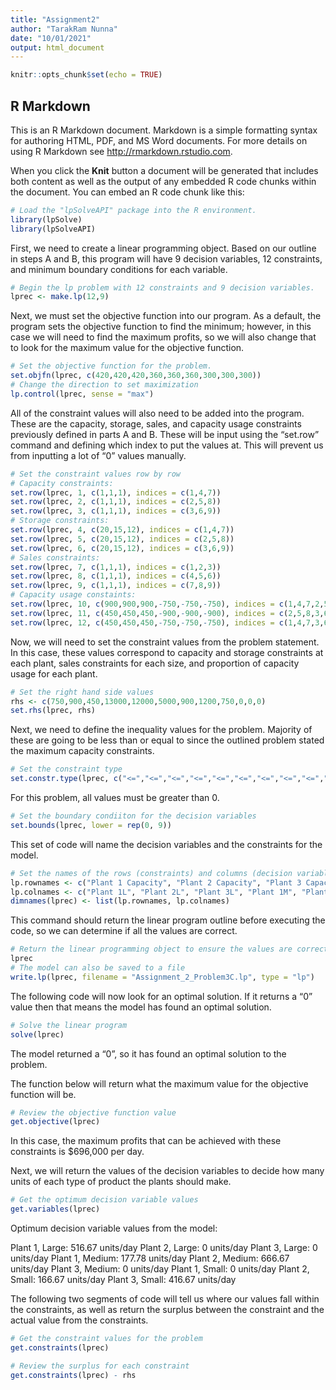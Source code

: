 ---
title: "Assignment2"
author: "TarakRam Nunna"
date: "10/01/2021"
output: html_document
---

```{r setup, include=FALSE}
knitr::opts_chunk$set(echo = TRUE)
```

## R Markdown

This is an R Markdown document. Markdown is a simple formatting syntax for authoring HTML, PDF, and MS Word documents. For more details on using R Markdown see <http://rmarkdown.rstudio.com>.

When you click the **Knit** button a document will be generated that includes both content as well as the output of any embedded R code chunks within the document. You can embed an R code chunk like this:
```{r}
# Load the "lpSolveAPI" package into the R environment.
library(lpSolve)
library(lpSolveAPI)
```

First, we need to create a linear programming object. Based on our outline in steps A and B, this program will have 9 decision variables, 12 constraints, and minimum boundary conditions for each variable.

```{r}
# Begin the lp problem with 12 constraints and 9 decision variables.
lprec <- make.lp(12,9)
```

Next, we must set the objective function into our program. As a default, the program sets the objective function to find the minimum; however, in this case we will need to find the maximum profits, so we will also change that to look for the maximum value for the objective function.

```{r}
# Set the objective function for the problem.
set.objfn(lprec, c(420,420,420,360,360,360,300,300,300))
# Change the direction to set maximization
lp.control(lprec, sense = "max")
```

All of the constraint values will also need to be added into the program. These are the capacity, storage, sales, and capacity usage constraints previously defined in parts A and B. These will be input using the "set.row" command and defining which index to put the values at. This will prevent us from inputting a lot of "0" values manually.

```{r}
# Set the constraint values row by row
# Capacity constraints:
set.row(lprec, 1, c(1,1,1), indices = c(1,4,7))
set.row(lprec, 2, c(1,1,1), indices = c(2,5,8))
set.row(lprec, 3, c(1,1,1), indices = c(3,6,9))
# Storage constraints:
set.row(lprec, 4, c(20,15,12), indices = c(1,4,7))
set.row(lprec, 5, c(20,15,12), indices = c(2,5,8))
set.row(lprec, 6, c(20,15,12), indices = c(3,6,9))
# Sales constraints:
set.row(lprec, 7, c(1,1,1), indices = c(1,2,3))
set.row(lprec, 8, c(1,1,1), indices = c(4,5,6))
set.row(lprec, 9, c(1,1,1), indices = c(7,8,9))
# Capacity usage constaints:
set.row(lprec, 10, c(900,900,900,-750,-750,-750), indices = c(1,4,7,2,5,8))
set.row(lprec, 11, c(450,450,450,-900,-900,-900), indices = c(2,5,8,3,6,9))
set.row(lprec, 12, c(450,450,450,-750,-750,-750), indices = c(1,4,7,3,6,9))
```

Now, we will need to set the constraint values from the problem statement. In this case, these values correspond to capacity and storage constraints at each plant, sales constraints for each size, and proportion of capacity usage for each plant.

```{r}
# Set the right hand side values
rhs <- c(750,900,450,13000,12000,5000,900,1200,750,0,0,0)
set.rhs(lprec, rhs)
```

Next, we need to define the inequality values for the problem. Majority of these are going to be less than or equal to since the outlined problem stated the maximum capacity constraints.

```{r}
# Set the constraint type
set.constr.type(lprec, c("<=","<=","<=","<=","<=","<=","<=","<=","<=","=","=","="))
```

For this problem, all values must be greater than 0.

```{r}
# Set the boundary condiiton for the decision variables
set.bounds(lprec, lower = rep(0, 9))
```

This set of code will name the decision variables and the constraints for the model.

```{r}
# Set the names of the rows (constraints) and columns (decision variables)
lp.rownames <- c("Plant 1 Capacity", "Plant 2 Capacity", "Plant 3 Capacity", "Plant 1 Storage", "Plant 2 Storage", "Plant 3 Storage", "Large Sales", "Medium Sales", "Small Sales", "Plant 1 and 2 Usage", "Plant 2 and 3 Usage", "Plant 1 and 3 Usage")
lp.colnames <- c("Plant 1L", "Plant 2L", "Plant 3L", "Plant 1M", "Plant 2M", "Plant 3M", "Plant 1S", "Plant 2S", "Plant 3S")
dimnames(lprec) <- list(lp.rownames, lp.colnames)
```

This command should return the linear program outline before executing the code, so we can determine if all the values are correct.

```{r}
# Return the linear programming object to ensure the values are correct
lprec
# The model can also be saved to a file
write.lp(lprec, filename = "Assignment_2_Problem3C.lp", type = "lp")
```

The following code will now look for an optimal solution. If it returns a "0" value then that means the model has found an optimal solution.

```{r}
# Solve the linear program
solve(lprec)
```

The model returned a "0", so it has found an optimal solution to the problem.

The function below will return what the maximum value for the objective function will be.

```{r}
# Review the objective function value
get.objective(lprec)
```

In this case, the maximum profits that can be achieved with these constraints is $696,000 per day.

Next, we will return the values of the decision variables to decide how many units of each type of product the plants should make.

```{r}
# Get the optimum decision variable values
get.variables(lprec)
```

Optimum decision variable values from the model:

Plant 1, Large: 516.67 units/day
Plant 2, Large: 0 units/day
Plant 3, Large: 0 units/day
Plant 1, Medium: 177.78 units/day
Plant 2, Medium: 666.67 units/day
Plant 3, Medium: 0 units/day
Plant 1, Small: 0 units/day
Plant 2, Small: 166.67 units/day
Plant 3, Small: 416.67 units/day

The following two segments of code will tell us where our values fall within the constraints, as well as return the surplus between the constraint and the actual value from the constraints.

```{r}
# Get the constraint values for the problem
get.constraints(lprec)
```

```{r}
# Review the surplus for each constraint
get.constraints(lprec) - rhs
```

